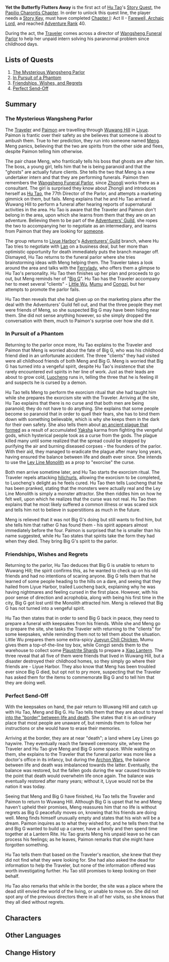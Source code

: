 {{Act Infobox
|image          = Story Card Papilio Charontis Chapter Act I.png
|type           = Story
|chapter        = Papilio Charontis Chapter
|act            = I
|character      = Hu Tao
|ARReq          = 40
|keyReq         = 1
|archonQuestReq = [[Chapter I]]: Act II - [[Farewell, Archaic Lord]]
}}
'''Yet the Butterfly Flutters Away''' is the first act of [[Hu Tao]]'s [[Story Quest]], the [[Papilio Charontis Chapter]]. In order to unlock this quest line, the player needs a [[Story Key]], must have completed [[Chapter I]]: Act II - [[Farewell, Archaic Lord]], and reached [[Adventure Rank]] 40.

During the act, the [[Traveler]] comes across a director of [[Wangsheng Funeral Parlor]] to help her unpaid intern solving his paranormal problem since childhood days.

==Lists of Quests==
# [[The Mysterious Wangsheng Parlor]]
# [[In Pursuit of a Phantom]]
# [[Friendships, Wishes, and Regrets]]
# [[Perfect Send-Off]]

==Summary==
===The Mysterious Wangsheng Parlor===
The [[Traveler]] and [[Paimon]] are travelling through [[Wuwang Hill]] in [[Liyue]]. Paimon is frantic over their safety as she believes that someone is about to ambush them. True to her prediction, they run into someone named [[Meng]]. Meng panics, believing that the two are spirits from the other side and flees, despite Paimon telling him otherwise.

The pair chase Meng, who frantically tells his boss that ghosts are after him. The boss, a young girl, tells him that he is being paranoid and that the "ghosts" are actually future clients. She tells the two that Meng is a new undertaker intern and that they are performing funerals. Paimon then remembers the [[Wangsheng Funeral Parlor]], since [[Zhongli]] works there as a consultant. The girl is surprised they know about Zhongli and introduces herself as [[Hu Tao]], the 77th Director of the Parlor, and attempts a marketing gimmick on them, but fails. Meng explains that he and Hu Tao arrived at Wuwang Hill to perform a funeral after hearing reports of supernatural activities in the area. Hu Tao is aware that the Traveler and Paimon don't belong in the area, upon which she learns from them that they are on an adventure. Believing them to be part of the [[Adventurers' Guild]], she ropes the two to accompanying her to negotiate as an intermediary, and learns from Paimon that they are looking for [[Traveler's Sibling|someone]].

The group returns to [[Liyue Harbor]]'s [[Adventurers' Guild]] branch, where Hu Tao tries to negotiate with [[Lan]] on a business deal, but her more than optimistic opportunity for death immediately puts the branch manager off. Dismayed, Hu Tao returns to the funeral parlor where she tries brainstorming ideas with Meng helping them. The Traveler takes a look around the area and talks with the [[Ferrylady]], who offers them a glimpse to Hu Tao's personality. Hu Tao then finishes up her plan and proceeds to go out, but Meng reminds her of "[[Big G]]". Hu Tao has the Traveler accompany her to meet several "clients" - [[Little Wu]], [[Mumu]] and [[Congzi]], but her attempts to promote the parlor fails.

Hu Tao then reveals that she had given up on the marketing plans after the deal with the Adventurers' Guild fell out, and that the three people they met were friends of Meng, so she suspected Big G may have been hiding near them. She did not sense anything however, so she simply dropped the conversation with them, much to Paimon's surprise over how she did it.

===In Pursuit of a Phantom===
Returning to the parlor once more, Hu Tao explains to the Traveler and Paimon that Meng is worried about the fate of Big G, who was his childhood friend died in an unfortunate accident. The three "clients" they had visited were all childhood friends of both Meng and Big G. Meng is worried that Big G has turned into a vengeful spirit, despite Hu Tao's insistence that she rarely encountered evil spirits in her line of work. Just as their leads are about to grow cold, [[Luocheng]] runs in, telling the three that he is feeling ill and suspects he is cursed by a demon.

Hu Tao tells Meng to perform the exorcism ritual that she had taught him while she prepares the exorcism site with the Traveler. Arriving at the site, Hu Tao explains that there is no curse and that both men are being paranoid; they do not have to do anything. She explains that some people become so paranoid that in order to quell their fears, she has to bind them down with something believable, which is why she keeps them in the dark for their own safety. She also tells them about [[Yakshas: The Guardian Adepti|an ancient plague that formed]] as a result of accumulated [[Yaksha]] karma from fighting the vengeful gods, which hysterical people took as a curse from the gods. The plague killed many until some realized that the spread could be stopped by purifying the air and burning diseased corpses - the founders of the parlor. With their aid, they managed to eradicate the plague after many long years, having ensured the balance between life and death ever since. She intends to use the [[Ley Line Monolith]] as a prop to "exorcise" the curse.

Both men arrive sometime later, and Hu Tao starts the exorcism ritual. The Traveler repels attacking [[hilichurls]], allowing the exorcism to be completed, to Luocheng's delight as he feels cured. Hu Tao then tells Luocheng that he has been pranked, stating that the monsters were actually real and the Ley Line Monolith is simply a monster attractor. She then riddles him on how he felt well, upon which he realizes that the curse was not real. Hu Tao then explains that he most likely suffered a common illness or was scared sick and tells him not to believe in superstitions as much in the future.

Meng is relieved that it was not Big G's doing but still wants to find him, but she tells him that rather G has found them - his spirit appears almost immediately before the four. Paimon is surprised that he is smaller than his name suggested, while Hu Tao states that spirits take the form they had when they died. They bring Big G's spirit to the parlor.

===Friendships, Wishes and Regrets===
Returning to the parlor, Hu Tao deduces that Big G is unable to return to Wuwang Hill; the spirit confirms this, as he wanted to check up on his old friends and had no intentions of scaring anyone. Big G tells them that he learned of some people heading to the hills on a dare, and seeing that they hailed from Liyue Harbor, trailed Luocheng back, explaining why he was having nightmares and feeling cursed in the first place. However, with his poor sense of direction and acrophobia, along with being his first time in the city, Big G got lost until the Monolith attracted him. Meng is relieved that Big G has not turned into a vengeful spirit.

Hu Tao then states that in order to send Big G back in peace, they need to prepare a funeral with keepsakes from his friends. While she and Meng go to prepare the site, she tasks the Traveler with returning to the "clients" for some keepsakes, while reminding them not to tell them about the situation. Little Wu prepares them some extra-spicy [[Jueyun Chili Chicken]], Mumu gives them a top-of-the-line toy box, while Congzi sends them to the warehouse to collect some [[Plaustrite Shard]]s to prepare a [[Xiao Lantern]]. The three reveal that all five of them were friends that lived in Wuwang Hill, but a disaster destroyed their childhood homes, so they simply go where their friends are - Liyue Harbor. They also know that Meng has been troubled ever since Big G died, but opt not to pry more, suspecting that the Traveler has asked them for the items to commemorate Big G and to tell him that they are doing well.

===Perfect Send-Off===
With the keepsakes on hand, the pair return to Wuwang Hill and catch up with Hu Tao, Meng and Big G. Hu Tao tells them that they are about to travel [[Enter the "border"|into the "border" between life and death]]. She states that it is an ordinary place that most people are unaware of, but reminds them to follow her instructions or she would have to erase their memories.

Arriving at the border, they are at near "death"; a land where Ley Lines go haywire. They eventually reach the farewell ceremony site, where the Traveler and Hu Tao give Meng and Big G some space. While waiting on them, she explains to the Traveler that the funeral parlor was more like a doctor's office in its infancy, but during the [[Archon War]]s, the balance between life and death was imbalanced towards the latter. Eventually, the balance was restored, but the fallen gods during the war caused trouble to the point that death would overwhelm life once again. The balance was eventually restored after many years; without it, Liyue would not be the nation it was today.

Seeing that Meng and Big G have finished, Hu Tao tells the Traveler and Paimon to return to Wuwang Hill. Although Big G is upset that he and Meng haven't upheld their promises, Meng reassures him that no life is without regrets as Big G peacefully moves on, knowing that his friends are doing well. Meng finds himself unusually empty and states that his wish will be a dream. Paimon inquires as to what they wished for, and he tells them that he and Big G wanted to build up a career, have a family and then spend time together at a Lantern Rite. Hu Tao grants Meng his unpaid leave so he can process his feelings; as he leaves, Paimon remarks that she might have forgotten something.

Hu Tao tells them that based on the Traveler's reaction, she knew that they did not find what they were looking for. She had also asked the dead for information to help the Traveler, but none of the information offered was worth investigating further. Hu Tao still promises to keep looking on their behalf.

Hu Tao also remarks that while in the border, the site was a place where the dead still envied the world of the living, or unable to move on. She did not spot any of the previous directors there in all of her visits, so she knows that they all died without regrets.

==Characters==
{{Character Appearances|Yet the Butterfly Flutters Away|type=Story Quest}}

==Other Languages==
{{Other Languages
|en      = Yet the Butterfly Flutters Away
|zhs     = 奈何蝶飞去
|zhs_rm  = Nàihé dié fēi qù
|zht     = 奈何蝶飛去
|zht_rm  = Nàihé dié fēi qù
|zh_tl   = Yet the Buttlerfly Flew Away
|ja      = 如何にして蝶は去り
|ja_rm   = Ika ni Shite Chou ni Sari{{Assumed}}
|ja_tl   = No Matter What, the Butterfly Leaves
|ko      = 날아간 나비
|ko_rm   = 
|ko_tl   = 
|es      = Vuelan las mariposas
|es_tl   = The Butterflies Fly
|fr      = Volent les papillons
|fr_tl   = Fly the Butterflies
|ru      = И всё же бабочки улетают
|ru_tl   = And Yet the Butterflies Fly Away
|th      = แต่แล้วผีเสื้อกลับบินหนีไป
|th_rm   = 
|th_tl   = Yet the Butterfly Flies Away
|vi      = Bướm Bay Về Nơi Đâu
|vi_tl   = 
|de      = Und doch flattert der Schmetterling davon
|de_tl   = And Yet The Butterfly Flutters Away
|id      = Kupu-Kupu Terbang Menjauh
|id_tl   = Butterfly Flying Away
|pt      = E as Borboletas Saem Voando
|pt_tl   = And the Butterflies Leave Flying
}}

==Change History==
{{Change History|1.3}}